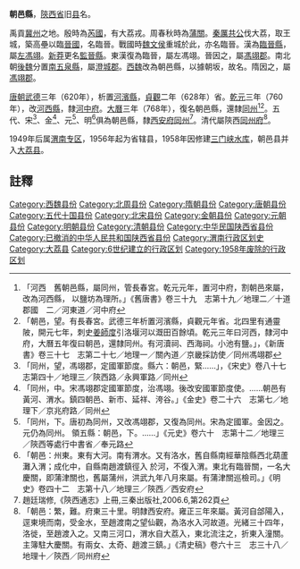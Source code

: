 '''朝邑縣'''，[[陝西省|陝西省]]旧[[县|县]]名。

禹貢[[冀州|冀州]]之地。殷時為[[芮國|芮國]]，有大荔戎。周春秋時為[[蒲關|蒲關]]。[[秦厲共公|秦厲共公]]伐大荔，取王城，築高壘以臨[[晉國|晉國]]，名臨晉。戰國時[[魏文侯|魏文侯]]重城於此，亦名臨晉。漢為[[臨晉縣|臨晉縣]]，屬[[左馮翊|左馮翊]]。[[新莽|新莽]]更名[[監晉縣|監晉縣]]。東漢復為臨晉，屬左馮翊。晉因之，屬[[馮翊郡|馮翊郡]]。南北朝[[後魏|後魏]]分置[[南五泉縣|南五泉縣]]，屬[[澄城郡|澄城郡]]。[[西魏|西魏]]改為朝邑縣，以據朝坂，故名。隋因之，屬[[馮翊郡|馮翊郡]]。

[[唐朝|唐朝]][[武德|武德]]三年（620年），析置[[河濱縣|河濱縣]]，[[貞觀_(唐朝)|貞觀]]二年（628年）省。[[乾元_(唐朝)|乾元]]三年（760年），改[[河西縣|河西縣]]，隸[[河中府|河中府]]。[[大曆|大曆]]三年（768年），復名朝邑縣，還隸[[同州|同州]]<ref>「河西　舊朝邑縣，屬同州，管長春宮。乾元元年，置河中府，割朝邑來屬，改為河西縣， 以鹽坊為理所。」《舊唐書》卷三十九　志第十九／地理二／十道郡國　二／河東道／河中府</ref><ref>「朝邑，望。有長春宮。武德三年析置河濱縣，貞觀元年省。北四里有通靈陂，開元七年，刺史[[姜師度|姜師度]]引洛堰河以溉田百餘頃。乾元三年曰河西，隸河中府，大曆五年復曰朝邑，還隸同州。有河瀆祠、西海祠。小池有鹽。」，《新唐書》卷三十七　志第二十七／地理一／關內道／京畿採訪使／同州馮翊郡</ref>。五代、宋<ref>「同州，望，馮翊郡，定國軍節度。縣六：朝邑，緊……」，《宋史》卷八十七　志第四十／地理三／陝西路／永興軍路／同州</ref>、金<ref>「同州，中。宋馮翊郡定國軍節度，治馮翊。後改安國軍節度使。……朝邑有黃河、渭水。鎮四朝邑、新市、延祥、洿谷。」《金史》卷二十六　志第七／地理下／京兆府路／同州</ref>、元<ref>「同州，下。唐初為同州，又改馮翊郡，又復為同州。宋為定國軍。金因之。元仍為同州。 領五縣：朝邑，下。……」《元史》卷六十　志第十二／地理三／陝西等處行中書省／奉元路</ref>、明<ref>「朝邑：州東。東有大河。南有渭水。又有洛水，舊自縣南經華陰縣西北葫蘆灘入渭；成化中，自縣南趙渡鎮徑入 於河，不復入渭。東北有臨晉關，一名大慶關，即蒲津關也，舊屬蒲州，洪武九年八月來屬。有蒲津關巡檢司。」《明史》卷四十二　志第十八／地理三／陝西／西安府</ref>俱為朝邑縣，隸[[西安府|西安府]][[同州|同州]]<ref>趙廷瑞修,《陝西通志》上冊,三秦出版社,2006.6,第262頁</ref>。清代屬陝西[[同州府|同州府]]<ref>「朝邑：繁，難。府東三十里。明隸西安府。雍正三年來屬。黃河自郃陽入，逕東境而南，受金水，至趙渡南之望仙觀，為洛水入河故道。光緒三十四年，洛徙，至趙渡入之。又南三河口，渭水自大荔入，東北流注之，折東入潼關。主簿駐大慶關。有兩女、太奇、趙渡三鎮。」《清史稿》卷六十三　志三十八／地理十／陝西／同州府</ref>。

1949年后属[[渭南专区|渭南专区]]，1956年起为省辖县，1958年因修建[[三门峡水库|三门峡水库]]，朝邑县并入[[大荔县|大荔县]]。

==註釋==
{{Reflist|2}}

{{中华民国陕西省行政区划}}
[[Category:西魏县份|Category:西魏县份]]
[[Category:北周县份|Category:北周县份]]
[[Category:隋朝县份|Category:隋朝县份]]
[[Category:唐朝县份|Category:唐朝县份]]
[[Category:五代十国县份|Category:五代十国县份]]
[[Category:北宋县份|Category:北宋县份]]
[[Category:金朝县份|Category:金朝县份]]
[[Category:元朝县份|Category:元朝县份]]
[[Category:明朝县份|Category:明朝县份]]
[[Category:清朝县份|Category:清朝县份]]
[[Category:中华民国陕西省县份|Category:中华民国陕西省县份]]
[[Category:已撤消的中华人民共和国陕西省县份|Category:已撤消的中华人民共和国陕西省县份]]
[[Category:渭南行政区划史|Category:渭南行政区划史]]
[[Category:大荔县|Category:大荔县]]
[[Category:6世纪建立的行政区划|Category:6世纪建立的行政区划]]
[[Category:1958年废除的行政区划|Category:1958年废除的行政区划]]